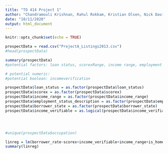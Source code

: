 ```yaml
---
title: "TO 414 Project 1"
author: "Chandramouli Krishnan, Rahul Rokkam, Kristian Olsen, Nick Davis, Lena Ivens, Sean Conway"
date: "10/11/2020"
output: html_document
---
```


```r
knitr::opts_chunk$set(echo = TRUE)
```

```r
prospectData = read.csv("ProjectA_Listings2013.csv")
#head(prospectData)

summary(prospectData)
#potential factors: loan status, scorexRange, income range, employment status, borrower state, 

# potential numeric: 
#potential boolean: incomeverification

prospectData$loan_status = as.factor(prospectData$loan_status)
prospectData$scorex = as.factor(prospectData$scorex)
prospectData$income_range = as.factor(prospectData$income_range)
prospectData$employment_status_description = as.factor(prospectData$employment_status_description)
prospectData$borrower_state = as.factor(prospectData$borrower_state)
prospectData$income_verifiable = as.logical(prospectData$income_verifiable)




#unique(prospectData$occupation)
```




```r
linreg = lm(borrower_rate~scorex+income_verifiable+income_range+is_homeowner+open_credit_lines+real_estate_balance,data = prospectData)
summary(linreg)

```